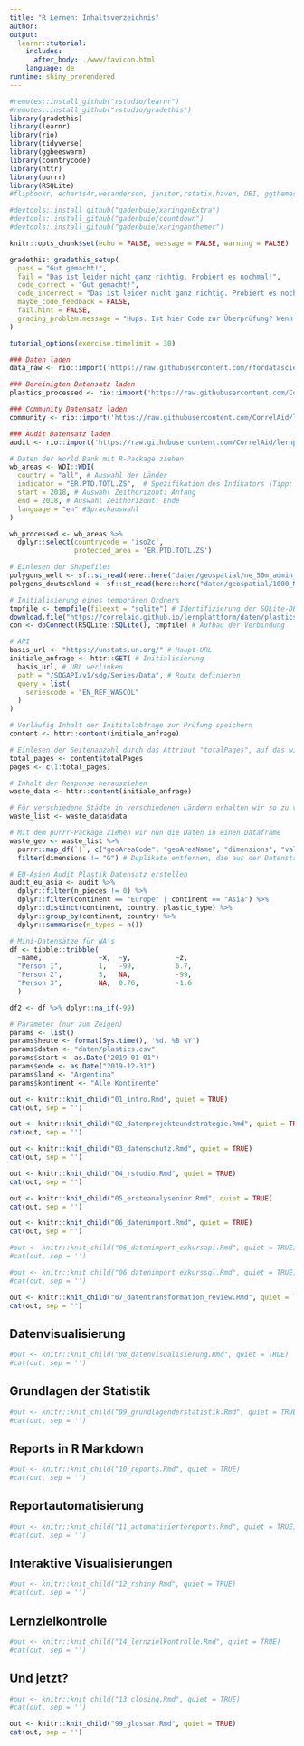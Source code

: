 ```yaml
---
title: "R Lernen: Inhaltsverzeichnis"
author:
output: 
  learnr::tutorial:
    includes:
      after_body: ./www/favicon.html
    language: de
runtime: shiny_prerendered
---
```


```r
#remotes::install_github("rstudio/learnr")
#remotes::install_github("rstudio/gradethis")
library(gradethis)
library(learnr)
library(rio)
library(tidyverse)
library(ggbeeswarm)
library(countrycode)
library(httr)
library(purrr)
library(RSQLite)
#flipbookr, echarts4r,wesanderson, janitor,rstatix,haven, DBI, ggthemes, BH, anytime,gtrendsR

#devtools::install_github("gadenbuie/xaringanExtra")
#devtools::install_github("gadenbuie/countdown")
#devtools::install_github("gadenbuie/xaringanthemer")

knitr::opts_chunk$set(echo = FALSE, message = FALSE, warning = FALSE)

gradethis::gradethis_setup(
  pass = "Gut gemacht!",
  fail = "Das ist leider nicht ganz richtig. Probiert es nochmal!",
  code_correct = "Gut gemacht!",
  code_incorrect = "Das ist leider nicht ganz richtig. Probiert es nochmal!",
  maybe_code_feedback = FALSE,
  fail.hint = FALSE,
  grading_problem.message = "Hups. Ist hier Code zur Überprüfung? Wenn ja, dann liegt der Fehler bei uns. Schickt Nina bitte einen Screenshot mit der Übung und Eurer Lösung."
)

tutorial_options(exercise.timelimit = 30)

### Daten laden
data_raw <- rio::import('https://raw.githubusercontent.com/rfordatascience/tidytuesday/master/data/2021/2021-01-26/plastics.csv')

### Bereinigten Datensatz laden
plastics_processed <- rio::import('https://raw.githubusercontent.com/CorrelAid/lernplattform/main/daten/bffp2019_plastics_processed.csv')

### Community Datensatz laden
community <- rio::import('https://raw.githubusercontent.com/CorrelAid/lernplattform/main/daten/bffp2019_community_by_country.csv')

### Audit Datensatz laden
audit <- rio::import('https://raw.githubusercontent.com/CorrelAid/lernplattform/main/daten/bffp2019_audit_by_country_and_company.csv')

# Daten der World Bank mit R-Package ziehen
wb_areas <- WDI::WDI(
  country = "all", # Auswahl der Länder
  indicator = "ER.PTD.TOTL.ZS",  # Spezifikation des Indikators (Tipp: siehe Link in der Datenbank)
  start = 2018, # Auswahl Zeithorizont: Anfang
  end = 2018, # Auswahl Zeithorizont: Ende
  language = "en" #Sprachauswahl
) 

wb_processed <- wb_areas %>%
  dplyr::select(countrycode = 'iso2c',
                protected_area = 'ER.PTD.TOTL.ZS')

# Einlesen der Shapefiles
polygons_welt <- sf::st_read(here::here("daten/geospatial/ne_50m_admin_0_countries.shp"))
polygons_deutschland <- sf::st_read(here::here("daten/geospatial/1000_NUTS1.shp"))

# Initialisierung eines temporären Ordners
tmpfile <- tempfile(fileext = "sqlite") # Identifizierung der SQLite-DB über das Suffix "sqlite"
download.file("https://correlaid.github.io/lernplattform/daten/plastics.sqlite", tmpfile) # Herunterladen der temporären Datei
con <- dbConnect(RSQLite::SQLite(), tmpfile) # Aufbau der Verbindung

# API
basis_url <- "https://unstats.un.org/" # Haupt-URL
initiale_anfrage <- httr::GET( # Initialisierung
  basis_url, # URL verlinken
  path = "/SDGAPI/v1/sdg/Series/Data", # Route definieren
  query = list(
    seriescode = "EN_REF_WASCOL"
  )
)

# Vorläufig Inhalt der Inititalabfrage zur Prüfung speichern
content <- httr::content(initiale_anfrage)

# Einlesen der Seitenanzahl durch das Attribut "totalPages", auf das wir mithilfe von "$" zugreifen
total_pages <- content$totalPages
pages <- c(1:total_pages)

# Inhalt der Response herausziehen
waste_data <- httr::content(initiale_anfrage)

# Für verschiedene Städte in verschiedenen Ländern erhalten wir so zu verschiedenen Jahren Ihre Müllsammlungsquoten
waste_list <- waste_data$data

# Mit dem purrr-Package ziehen wir nun die Daten in einen Dataframe
waste_geo <- waste_list %>%
  purrr::map_df(`[`, c("geoAreaCode", "geoAreaName", "dimensions", "value")) %>%
  filter(dimensions != "G") # Duplikate entfernen, die aus der Datenstruktur resultieren

# EU-Asien Audit Plastik Datensatz erstellen
audit_eu_asia <- audit %>%
  dplyr::filter(n_pieces != 0) %>%
  dplyr::filter(continent == "Europe" | continent == "Asia") %>%
  dplyr::distinct(continent, country, plastic_type) %>%
  dplyr::group_by(continent, country) %>%
  dplyr::summarise(n_types = n())

# Mini-Datensätze für NA's
df <- tibble::tribble(
  ~name,              ~x,  ~y,           ~z,  
  "Person 1",         1,   -99,          6.7, 
  "Person 2",         3,   NA,           -99,
  "Person 3",         NA,  0.76,         -1.6
  )

df2 <- df %>% dplyr::na_if(-99)

# Parameter (nur zum Zeigen)
params <- list()
params$heute <- format(Sys.time(), '%d. %B %Y')
params$daten <- "daten/plastics.csv"
params$start <- as.Date("2019-01-01")
params$ende <- as.Date("2019-12-31")
params$land <- "Argentina"
params$kontinent <- "Alle Kontinente"
``` 

<!-- ## Willkommen -->
```r
out <- knitr::knit_child("01_intro.Rmd", quiet = TRUE)
cat(out, sep = '')
```

<!-- ## Datenprojekte aus der Zivilgesellschaft -->
```r
out <- knitr::knit_child("02_datenprojekteundstrategie.Rmd", quiet = TRUE)
cat(out, sep = '')
```

<!-- ## Datenschutz und Datenethik -->
```r
out <- knitr::knit_child("03_datenschutz.Rmd", quiet = TRUE)
cat(out, sep = '')
```

<!-- ## Einführung in RStudio -->
```r
out <- knitr::knit_child("04_rstudio.Rmd", quiet = TRUE)
cat(out, sep = '')
```

<!-- ## Daten verstehen mit R -->
```r
out <- knitr::knit_child("05_ersteanalyseninr.Rmd", quiet = TRUE)
cat(out, sep = '')
```

<!-- ## Datenimport und APIs -->
```r
out <- knitr::knit_child("06_datenimport.Rmd", quiet = TRUE) 
cat(out, sep = '')
```

<!-- ## Exkurs: APIs -->
```r
#out <- knitr::knit_child("06_datenimport_exkursapi.Rmd", quiet = TRUE) 
#cat(out, sep = '')
```

<!-- ## Exkurs: SQL -->
```r
#out <- knitr::knit_child("06_datenimport_exkurssql.Rmd", quiet = TRUE) 
#cat(out, sep = '')
```

<!--## Datentransformation -->
```r
out <- knitr::knit_child("07_datentransformation_review.Rmd", quiet = TRUE)
cat(out, sep = '')
```

## Datenvisualisierung
```r
#out <- knitr::knit_child("08_datenvisualisierung.Rmd", quiet = TRUE)
#cat(out, sep = '')
```

## Grundlagen der Statistik
```r
#out <- knitr::knit_child("09_grundlagenderstatistik.Rmd", quiet = TRUE)
#cat(out, sep = '')
```

## Reports in R Markdown
```r
#out <- knitr::knit_child("10_reports.Rmd", quiet = TRUE)
#cat(out, sep = '')
```

## Reportautomatisierung
```r
#out <- knitr::knit_child("11_automatisiertereports.Rmd", quiet = TRUE)
#cat(out, sep = '')
```

## Interaktive Visualisierungen
```r
#out <- knitr::knit_child("12_rshiny.Rmd", quiet = TRUE)
#cat(out, sep = '')
```

## Lernzielkontrolle
```r
#out <- knitr::knit_child("14_lernzielkontrolle.Rmd", quiet = TRUE)
#cat(out, sep = '')
```

## Und jetzt?
```r
#out <- knitr::knit_child("13_closing.Rmd", quiet = TRUE)
#cat(out, sep = '')
```

<!-- ## Glossar -->
```r
out <- knitr::knit_child("99_glossar.Rmd", quiet = TRUE)
cat(out, sep = '')
```
